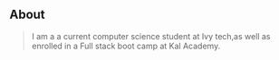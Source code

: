 ## About

> I am a a current computer science student at Ivy tech,as well as enrolled in a Full stack boot camp at Kal Academy.
